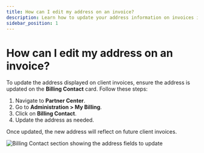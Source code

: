 ```yaml
---
title: How can I edit my address on an invoice?
description: Learn how to update your address information on invoices in Vendasta Payments
sidebar_position: 1
---
```


# How can I edit my address on an invoice?

To update the address displayed on client invoices, ensure the address is updated on the **Billing Contact** card. Follow these steps:

1. Navigate to **Partner Center**.
2. Go to **Administration > My Billing**.
3. Click on **Billing Contact**.
4. Update the address as needed.

Once updated, the new address will reflect on future client invoices.

![Billing Contact section showing the address fields to update](/img/admin/billing/billing-contact-address-edit.png)

